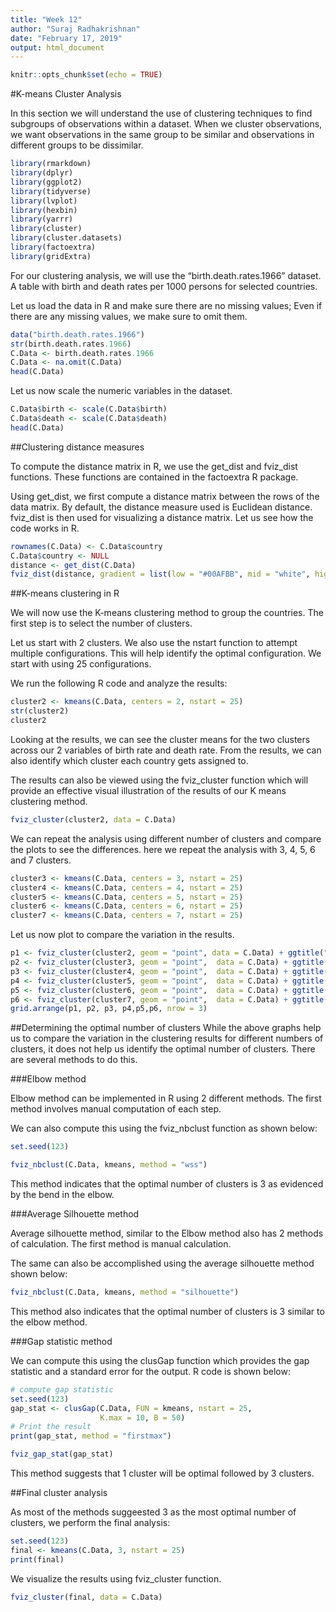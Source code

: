 ---
title: "Week 12"
author: "Suraj Radhakrishnan"
date: "February 17, 2019"
output: html_document
---

```{r setup, include=FALSE}
knitr::opts_chunk$set(echo = TRUE)
```

#K-means Cluster Analysis

In this section we will understand the use of clustering techniques to find subgroups of observations within a dataset. When we cluster observations, we want observations in the same group to be similar and observations in different groups to be dissimilar. 


```{r,include=FALSE,echo=FALSE,message=FALSE}
library(rmarkdown)
library(dplyr)
library(ggplot2)
library(tidyverse)
library(lvplot)
library(hexbin)
library(yarrr)
library(cluster)
library(cluster.datasets)
library(factoextra)
library(gridExtra)
```

For our clustering analysis, we will use the "birth.death.rates.1966" dataset. A table with birth and death rates per 1000 persons for selected countries.

Let us load the data in R and make sure there are no missing values; Even if there are any missing values, we make sure to omit them.

```{r}
data("birth.death.rates.1966")
str(birth.death.rates.1966)
C.Data <- birth.death.rates.1966
C.Data <- na.omit(C.Data)
head(C.Data)
```

Let us now scale the numeric variables in the dataset.

```{r}
C.Data$birth <- scale(C.Data$birth)
C.Data$death <- scale(C.Data$death)
head(C.Data)
```


##Clustering distance measures

To compute the distance matrix in R, we use the get_dist and fviz_dist functions. These functions are contained in the factoextra R package.

Using get_dist, we first compute a distance matrix between the rows of the data matrix. By default, the distance measure used is Euclidean distance. fviz_dist is then used for visualizing a distance matrix. Let us see how the code works in R.

```{r}

rownames(C.Data) <- C.Data$country
C.Data$country <- NULL
distance <- get_dist(C.Data)
fviz_dist(distance, gradient = list(low = "#00AFBB", mid = "white", high = "#FC4E07"))
```

##K-means clustering in R

We will now use the K-means clustering method to group the countries. The first step is to select the number of clusters.

Let us start with 2 clusters. We also use the nstart function to attempt multiple configurations. This will help identify the optimal configuration. We start with using 25 configurations.

We run the following R code and analyze the results:

```{r}
cluster2 <- kmeans(C.Data, centers = 2, nstart = 25)
str(cluster2)
cluster2
```

Looking at the results, we can see the cluster means for the two clusters across our 2 variables of birth rate and death rate. From the results, we can also identify which cluster each country gets assigned to.

The results can also be viewed using the fviz_cluster function which will provide an effective visual illustration of the results of our K means clustering method.

```{r}
fviz_cluster(cluster2, data = C.Data)
```


We can repeat the analysis using different number of clusters and compare the plots to see the differences. here we repeat the analysis with 3, 4, 5, 6 and 7 clusters.

```{r}
cluster3 <- kmeans(C.Data, centers = 3, nstart = 25)
cluster4 <- kmeans(C.Data, centers = 4, nstart = 25)
cluster5 <- kmeans(C.Data, centers = 5, nstart = 25)
cluster6 <- kmeans(C.Data, centers = 6, nstart = 25)
cluster7 <- kmeans(C.Data, centers = 7, nstart = 25)
```

Let us now plot to compare the variation in the results.
```{r}
p1 <- fviz_cluster(cluster2, geom = "point", data = C.Data) + ggtitle("k = 2")
p2 <- fviz_cluster(cluster3, geom = "point",  data = C.Data) + ggtitle("k = 3")
p3 <- fviz_cluster(cluster4, geom = "point",  data = C.Data) + ggtitle("k = 4")
p4 <- fviz_cluster(cluster5, geom = "point",  data = C.Data) + ggtitle("k = 5")
p5 <- fviz_cluster(cluster6, geom = "point",  data = C.Data) + ggtitle("k = 6")
p6 <- fviz_cluster(cluster7, geom = "point",  data = C.Data) + ggtitle("k = 7")
grid.arrange(p1, p2, p3, p4,p5,p6, nrow = 3)
```

##Determining the optimal number of clusters
While the above graphs help us to compare the variation in the clustering results for different numbers of clusters, it does not help us identify the optimal number of clusters. There are several methods to do this.

###Elbow method

Elbow method can be implemented in R using 2 different methods. The first method involves manual computation of each step.

We can also compute this using the fviz_nbclust function as shown below:

```{r}
set.seed(123)

fviz_nbclust(C.Data, kmeans, method = "wss")
```

This method indicates that the optimal number of clusters is 3 as evidenced by the bend in the elbow.

###Average Silhouette method

Average silhouette method, similar to the Elbow method also has 2 methods of calculation. The first method is manual calculation. 

The same can also be accomplished using the average silhouette method shown below:

```{r}
fviz_nbclust(C.Data, kmeans, method = "silhouette")
```

This method also indicates that the optimal number of clusters is 3 similar to the elbow method.

###Gap statistic method

We can compute this using the clusGap function which provides the gap statistic and a standard error for the output. R code is shown below:

```{r}
# compute gap statistic
set.seed(123)
gap_stat <- clusGap(C.Data, FUN = kmeans, nstart = 25,
                    K.max = 10, B = 50)
# Print the result
print(gap_stat, method = "firstmax")

fviz_gap_stat(gap_stat)
```

This method suggests that 1 cluster will be optimal followed by 3 clusters.

##Final cluster analysis

As most of the methods suggeested 3 as the most optimal number of clusters, we perform the final analysis:

```{r}
set.seed(123)
final <- kmeans(C.Data, 3, nstart = 25)
print(final)
```

We visualize the results using fviz_cluster function.

```{r,echo=FALSE}
fviz_cluster(final, data = C.Data)
```



